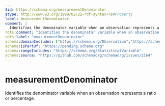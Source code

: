 ```yaml
---
$id: https://schema.org/measurementDenominator
$type: http://www.w3.org/1999/02/22-rdf-syntax-ns#Property
label: measurementDenominator
comment: |
  Identifies the denominator variable when an observation represents a ratio or percentage.
rdfs:comment: "Identifies the denominator variable when an observation represents a ratio or percentage."
rdfs:label: "measurementDenominator"
schema:domainIncludes: ["https://schema.org/Observation","https://schema.org/StatisticalVariable"]
schema:isPartOf: "https://pending.schema.org"
schema:rangeIncludes: "https://schema.org/StatisticalVariable"
schema:source: "https://github.com/schemaorg/schemaorg/issues/2564"
---
```


# measurementDenominator

Identifies the denominator variable when an observation represents a ratio or percentage.

